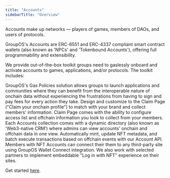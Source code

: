 ```yaml
---
title: "Accounts"
sidebarTitle: "Overview"
---
```


Accounts make up networks — players of games, members of DAOs, and users of protocols. 

GroupOS's Accounts are ERC-6551 and ERC-4337 compliant smart contract wallets (also known as 'NPCs' and 'Tokenbound Accounts'), offering full programmability and extensibility. 

We provide out-of-the-box toolkit groups need to gaslessly onboard and activate accounts to games, applications, and/or protocols. The toolkit includes:  

<CardGroup cols={1}>
  <Card title="Gasless Member Experience" icon="square-1" color="#ad72ff">
    GroupOS's Gas Policies solution allows groups to launch applications and communities where they can benefit from the interoperable nature of onchain data without experiencing the frustrations from having to sign and pay fees for every action they take.
  </Card>
  <Card title="Brandable Claim Page" icon="square-2" color="#ad72ff">
    Design and customize to the Claim Page ("Claim your onchain profile") to match with your brand and collect members' information. Claim Page comes with the ability to configure access list and offchain information you look to collect from your members.
  </Card>
  <Card title="Dynamic Directory" icon="square-3" color="#ad72ff">
    Each Accounts collection comes with a dynamic directory (also known as 'Web3-native CRM') where admins can view accounts' onchain and offchain data in one view.
  </Card>
  <Card title="Automation via API" icon="square-4" color="#ad72ff">
    Automatically mint, update NFT metadata, and batch execute transactions based on offchain events with our Account API.  
  </Card>
  <Card title="Connect as NFT" icon="square-5" color="#ad72ff">
    Members with NFT Accounts can connect their them to any third-party site using GroupOS Wallet Connect integration. We also work with selected partners to implement embeddable "Log in with NFT" experience on their sites.
  </Card>
</CardGroup>


Get started [here](https://groupos.xyz/collection/new?step=general).
